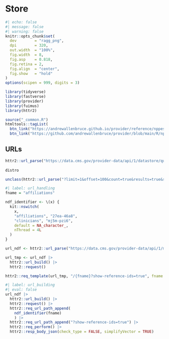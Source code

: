 # Store

```r
#| echo: false
#| message: false
#| warning: false
knitr::opts_chunk$set(
  dev        = "ragg_png",
  dpi        = 320,
  out.width  = "100%",
  fig.width  = 8,
  fig.asp    = 0.818,
  fig.retina = 2,
  fig.align  = "center",
  fig.show   = "hold"
)
options(scipen = 999, digits = 3)

library(tidyverse)
library(fastverse)
library(provider)
library(fuimus)
library(httr2)

source("_common.R")
htmltools::tagList(
  btn_link("https://andrewallenbruce.github.io/provider/reference/nppes.html", "Pkgdown"),
  btn_link("https://github.com/andrewallenbruce/provider/blob/main/R/nppes.R", "GitHub"))
```

## URLs

```r
httr2::url_parse("https://data.cms.gov/provider-data/api/1/datastore/query/")
    
distro 

unclass(httr2::url_parse("?limit=1&offset=100&count=true&results=true&schema=true&keys=true&format=json&rowIds=true"))
```


```r
#| label: url_handling
fname = "affiliations"

ndf_identifier <- \(x) {
  kit::nswitch(
    x,
    "affiliations", "27ea-46a8",
    "clinicians", "mj5m-pzi6",
    default = NA_character_,
    nThread = 4L
  )
}

url_ndf <- httr2::url_parse("https://data.cms.gov/provider-data/api/1/metastore/schemas/dataset/items/")

url_tmp <- url_ndf |> 
  httr2::url_build() |> 
  httr2::request()

httr2::req_template(url_tmp, "/{fname}?show-reference-ids=true", fname = ndf_identifier(fname))
```


```r
#| label: url_building
#| eval: false
url_ndf |> 
  httr2::url_build() |> 
  httr2::request() |> 
  httr2::req_url_path_append(
    ndf_identifier(fname)
    ) |> 
  httr2::req_url_path_append("?show-reference-ids=true") |>
  httr2::req_perform() |>
  httr2::resp_body_json(check_type = FALSE, simplifyVector = TRUE)
```
